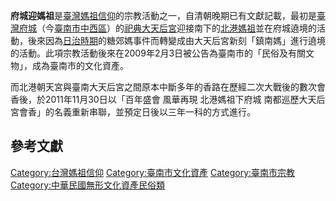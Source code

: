 '''府城迎媽祖'''是[[臺灣媽祖信仰|臺灣媽祖信仰]]的宗教活動之一，自清朝晚期已有文獻記載{{r|張|page=73}}，最初是[[臺灣府城|臺灣府城]]（今[[臺南市|臺南市]][[中西區_(臺南市)|中西區]]）的[[大天后宮|祀典大天后宮]]迎接南下的[[北港朝天宮|北港媽祖]]並在府城遶境的活動，後來因為[[臺灣日治時期|日治時期]]的糖郊媽事件而轉變成由大天后宮新刻「鎮南媽」進行遶境的活動{{r|文}}。此項宗教活動後來在2009年2月3日被公告為臺南市的「民俗及有關文物」，成為臺南市的文化資產{{r|文}}。

而北港朝天宮與臺南大天后宮之間原本中斷多年的香路在歷經二次大戰後的數次會香後，於2011年11月30日以「百年盛會 風華再現 北港媽祖下府城 南都巡歷大天后宮會香」的名義重新串聯，並預定日後以三年一科的方式進行{{r|張|page=322}}{{r|廖}}。

==參考文獻==
{{reflist|2|refs=
<ref name="張">{{cite book|author=張耘書 |title=《臺南媽祖信仰研究》 |publisher=臺南市政府文化局 |isbn=978-986-03-9415-3 |date=2013年12月}}</ref>
<ref name="文">{{cite web |url=https://nchdb.boch.gov.tw/assets/overview/folklore/20090203000001 |title=府城迎媽祖 |publisher=文化部文化資產局 |accessdate= |archive-date=2018-02-04 |archive-url=https://web.archive.org/web/20180204131146/https://nchdb.boch.gov.tw/assets/overview/folklore/20090203000001 |dead-url=no }}</ref>
<ref name="廖">{{cite news|url=http://news.ltn.com.tw/news/local/paper/543222 |author= 廖淑玲 |title=〈中部〉中斷近百年 北港媽起駕南巡 |work= 自由時報 |date=2011-12-01 |accessdate=2014-10-13 }}</ref>
}}

[[Category:台灣媽祖信仰|Category:台灣媽祖信仰]]
[[Category:臺南市文化資產|Category:臺南市文化資產]]
[[Category:臺南市宗教|Category:臺南市宗教]]
[[Category:中華民國無形文化資產民俗類|Category:中華民國無形文化資產民俗類]]
